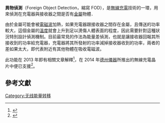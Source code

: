 {{multiple issues|
{{copyedit|time=2017-01-22T13:12:27+00:00}}
{{dead end|time=2017-01-22T13:12:27+00:00}}
}}
'''異物偵測'''（Foreign Object Detection，縮寫 FOD），是[[無線充電|無線充電]]技術的一環，用來偵測在充電器與接收器之間是否有[[金屬|金屬]]物體．

由於金屬可能會被[[電磁波|電磁波]]加熱，如果充電器跟接收器之間存在金屬，且傳送的功率較大，這個金屬的[[溫度|溫度]]就會上升到足以燙傷人體表面的程度，因此需要針對這種狀況特別設計偵測機制。目前最常見的作法為能量差偵測，也就是讓接收器回報其所接收到的功率給充電器，充電器將其所發射的功率減掉接收器收到的功率，兩者的差如果太大，即代表附近有其他物體在吸收電磁波。

此功能在 2013 年即有相關文章解釋<ref>{{Cite web |url=http://www.2cm.com.tw/coverstory_content.asp?sn=1301020002 |title=《導入異常金屬檢測功能　無線充電系統安全性再升級》，新通訊元件雜誌，2013 年 1 月號 143 期 |accessdate=2017-01-22 |archive-date=2017-02-02 |archive-url=https://web.archive.org/web/20170202011449/http://www.2cm.com.tw/coverstory_content.asp?sn=1301020002 |dead-url=no }}</ref>，在 2014 年[[德州儀器|德州儀器]]所推出的無線充電晶片中便已支援<ref>{{Cite web |url=http://www.ti.com.tw/news/newsdetail.asp?scid=TIA-14006 |title=《德州儀器針對 Qi 無線充電站推出支援異物偵測功能的發送器電路》，德州儀器 |accessdate=2017-01-22 |archive-date=2017-02-02 |archive-url=https://web.archive.org/web/20170202011902/http://www.ti.com.tw/news/newsdetail.asp?scid=TIA-14006 |dead-url=no }}</ref>。

==參考文獻==
{{reflist}}

[[Category:无线能量转移|Category:无线能量转移]]